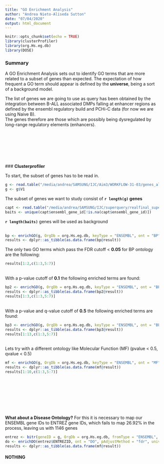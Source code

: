 ```yaml
---
title: "GO Enrichment Analysis"
author: "Andrea Nieto-Aliseda Sutton"
date: "07/04/2020"
output: html_document
---
```


```r
knitr::opts_chunk$set(echo = TRUE)
library(clusterProfiler)
library(org.Hs.eg.db)
library(DOSE)

```


### __Summary__

A GO Enrichment Analysis sets out to identify GO terms that are more related to a subset of genes than expected. The expectation of how frequent a GO term should appear is defined by the __universe__, being a sort of a background model.  

The list of genes we are going to use as query has been obtained by the integration between B-ALL associated DMPs falling at enhancer regions as defined by the ensembl regulatory build and PCHi-C data (for now we are using Naive B).  
The genes therefore are those which are possibly being dysregulated by long-range regulatory elements (enhancers).  
<br>  
<br>  
<br>  
<br> 
### __Clusterprofiler__

To start, the subset of genes has to be read in. 
<br>  
```r
g <- read.table("/media/andrea/SAMSUNG/IJC/Aim3/WORKFLOW-31-03/genes_all.txt", stringsAsFactors = F)
g <- g$V1
```
The subset of genes we want to study consist of __```r length(g)``` genes__
<br>  
```r

capt <- read.table("/media/andrea/SAMSUNG/IJC/superquery/realfinal_superquery.txt", header = T, stringsAsFactors = F)
baits <- unique(capt$ensembl_gene_id[!is.na(capt$ensembl_gene_id)]) 

```
__```r length(baits)```__ genes will be used as background  
<br>  
```r

bp <- enrichGO(g, OrgDb = org.Hs.eg.db, keyType = "ENSEMBL", ont = "BP", pAdjustMethod = "fdr", universe = baits)
results <- dplyr::as_tibble(as.data.frame(bp@result))

```
The only two GO terms which pass the FDR cutoff < __0.05__ for BP ontology are the following:
```r
results[1:2,c(1:3,5:7)]
```
<br>
With a p-value cutoff of __0.1__ the following enriched terms are found:
```r
bp2 <- enrichGO(g, OrgDb = org.Hs.eg.db, keyType = "ENSEMBL", ont = "BP", pAdjustMethod = "fdr", universe = baits, pvalueCutoff = 0.1)
results <- dplyr::as_tibble(as.data.frame(bp2@result))
results[1:3,c(1:3,5:7)]
```
<br>
With a p-value and q-value cutoff of __0.5__ the following enriched terms are found:
```r
bp3 <- enrichGO(g, OrgDb = org.Hs.eg.db, keyType = "ENSEMBL", ont = "BP", pAdjustMethod = "fdr", universe = baits, pvalueCutoff = 0.5, qvalueCutoff = 0.5)
results <- dplyr::as_tibble(as.data.frame(bp3@result))
results[1:13,c(1:3,5:7)]
```
<br>
Lets try with a different ontology like Molecular Function (MF) (pvalue < 0.5, qvalue < 0.5)
```r
mf <- enrichGO(g, OrgDb = org.Hs.eg.db, keyType = "ENSEMBL", ont = "MF", pAdjustMethod = "fdr", universe = baits, pvalueCutoff = 0.5, qvalueCutoff = 0.5)
results <- dplyr::as_tibble(as.data.frame(mf@result))
results[1:10,c(1:3,5:7)]
```
<br>  
<br>  
<br>  
<br> 
__What about a Disease Ontology?__
For this it is necessary to map our ENSEMBL gene IDs to ENTREZ gene IDs, which fails to map 26.92% in the process, leaving us with 1146 genes
```r

entrez <- bitr(geneID = g, OrgDb = org.Hs.eg.db, fromType = "ENSEMBL", toType = "ENTREZID") # 1,146 mapped genes
do <- enrichDO(entrez$ENTREZID, ont = "DO", pAdjustMethod = "fdr", universe = baits, pvalueCutoff = 0.1, minGSSize = 1)
results <- dplyr::as_tibble(as.data.frame(mf@result))

```
#### NOTHING
<br>  
<br>  
<br>  
<br> 



























